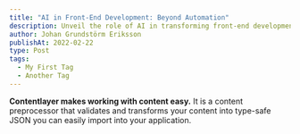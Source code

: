 ```yaml
---
title: "AI in Front-End Development: Beyond Automation"
description: Unveil the role of AI in transforming front-end development. From AI-driven code optimization to creating intuitive user interfaces, understand how artificial intelligence is not just automating tasks but also enhancing the developer’s creative process.
author: Johan Grundstörm Eriksson
publishAt: 2022-02-22
type: Post
tags:
  - My First Tag
  - Another Tag
---
```


**Contentlayer makes working with content easy.** It is a content preprocessor that validates and transforms your content into type-safe JSON you can easily import into your application.
